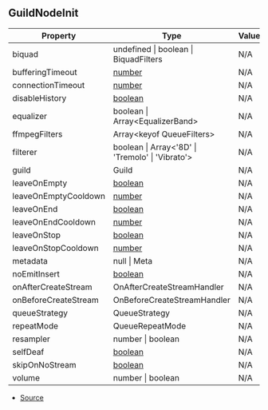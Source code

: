 ## GuildNodeInit

| Property | Type | Value |
| ----------- | ----------- | ----------- |
| biquad | undefined \| boolean \| BiquadFilters | N/A |
| bufferingTimeout | [number](https://developer.mozilla.org/en-US/docs/Web/JavaScript/Reference/Global_Objects/Number) | N/A |
| connectionTimeout | [number](https://developer.mozilla.org/en-US/docs/Web/JavaScript/Reference/Global_Objects/Number) | N/A |
| disableHistory | [boolean](https://developer.mozilla.org/en-US/docs/Web/JavaScript/Reference/Global_Objects/Boolean) | N/A |
| equalizer | boolean \| Array\<EqualizerBand> | N/A |
| ffmpegFilters | Array\<keyof QueueFilters> | N/A |
| filterer | boolean \| Array\<'8D' \| 'Tremolo' \| 'Vibrato'> | N/A |
| guild | Guild | N/A |
| leaveOnEmpty | [boolean](https://developer.mozilla.org/en-US/docs/Web/JavaScript/Reference/Global_Objects/Boolean) | N/A |
| leaveOnEmptyCooldown | [number](https://developer.mozilla.org/en-US/docs/Web/JavaScript/Reference/Global_Objects/Number) | N/A |
| leaveOnEnd | [boolean](https://developer.mozilla.org/en-US/docs/Web/JavaScript/Reference/Global_Objects/Boolean) | N/A |
| leaveOnEndCooldown | [number](https://developer.mozilla.org/en-US/docs/Web/JavaScript/Reference/Global_Objects/Number) | N/A |
| leaveOnStop | [boolean](https://developer.mozilla.org/en-US/docs/Web/JavaScript/Reference/Global_Objects/Boolean) | N/A |
| leaveOnStopCooldown | [number](https://developer.mozilla.org/en-US/docs/Web/JavaScript/Reference/Global_Objects/Number) | N/A |
| metadata | null \| Meta | N/A |
| noEmitInsert | [boolean](https://developer.mozilla.org/en-US/docs/Web/JavaScript/Reference/Global_Objects/Boolean) | N/A |
| onAfterCreateStream | OnAfterCreateStreamHandler | N/A |
| onBeforeCreateStream | OnBeforeCreateStreamHandler | N/A |
| queueStrategy | QueueStrategy | N/A |
| repeatMode | QueueRepeatMode | N/A |
| resampler | number \| boolean | N/A |
| selfDeaf | [boolean](https://developer.mozilla.org/en-US/docs/Web/JavaScript/Reference/Global_Objects/Boolean) | N/A |
| skipOnNoStream | [boolean](https://developer.mozilla.org/en-US/docs/Web/JavaScript/Reference/Global_Objects/Boolean) | N/A |
| volume | number \| boolean | N/A |


- [Source](https://github.com/Androz2091/discord-player/blob/cd18f37/packages/discord-player/src/Structures/GuildQueue.ts#L19)